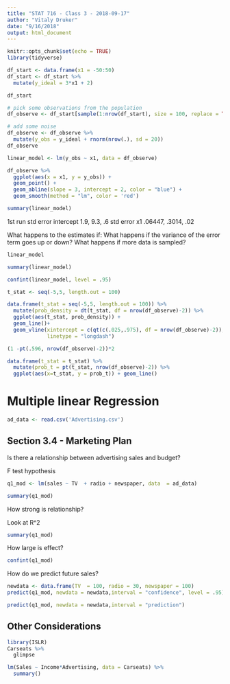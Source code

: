 ```yaml
---
title: "STAT 716 - Class 3 - 2018-09-17"
author: "Vitaly Druker"
date: "9/16/2018"
output: html_document
---
```


```r
knitr::opts_chunk$set(echo = TRUE)
library(tidyverse)
```


```r
df_start <- data.frame(x1 = -50:50)
df_start <- df_start %>% 
  mutate(y_ideal = 3*x1 + 2) 

df_start
```


```r
# pick some observations from the population
df_observe <- df_start[sample(1:nrow(df_start), size = 100, replace = TRUE), ]

# add some noise
df_observe <- df_observe %>% 
  mutate(y_obs = y_ideal + rnorm(nrow(.), sd = 20))
df_observe
```

```r
linear_model <- lm(y_obs ~ x1, data = df_observe)

df_observe %>% 
  ggplot(aes(x = x1, y = y_obs)) +
  geom_point() +
  geom_abline(slope = 3, intercept = 2, color = "blue") +
  geom_smooth(method = "lm", color = 'red')

```
```r
summary(linear_model)
```
1st run
std error intercept 1.9, 9.3, .6
std error x1 .06447, .3014, .02




What happens to the estimates if:
What happens if the variance of the error term goes up or down?
What happens if more data is sampled?


```r
linear_model


```
```r
summary(linear_model)


```

```r
confint(linear_model, level = .95)
```

```r
t_stat <- seq(-5,5, length.out = 100)

data.frame(t_stat = seq(-5,5, length.out = 100)) %>% 
  mutate(prob_density = dt(t_stat, df = nrow(df_observe)-2)) %>% 
  ggplot(aes(t_stat, prob_density)) + 
  geom_line()+
  geom_vline(xintercept = c(qt(c(.025,.975), df = nrow(df_observe)-2)),
             linetype = "longdash")


```

```r
(1 -pt(.596, nrow(df_observe)-2))*2
```

```r
data.frame(t_stat = t_stat) %>% 
  mutate(prob_t = pt(t_stat, nrow(df_observe)-2)) %>% 
  ggplot(aes(x=t_stat, y = prob_t)) + geom_line()
```


# Multiple linear Regression

```r
ad_data <- read.csv('Advertising.csv')

```

## Section 3.4 - Marketing Plan

Is there a relationship between advertising sales and budget?

F test hypothesis

```r
q1_mod <- lm(sales ~ TV  + radio + newspaper, data  = ad_data)

summary(q1_mod)
```

How strong is relationship? 

Look at R^2

```r

summary(q1_mod)

```

How large is effect?

```r
confint(q1_mod)
```

How do we predict future sales?


```r
newdata <- data.frame(TV  = 100, radio = 30, newspaper = 100)
predict(q1_mod, newdata = newdata,interval = "confidence", level = .95)
```
```r
predict(q1_mod, newdata = newdata,interval = "prediction")

```

## Other Considerations

```r

library(ISLR)
Carseats %>% 
  glimpse 

lm(Sales ~ Income*Advertising, data = Carseats) %>% 
  summary()

```


